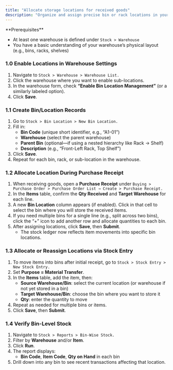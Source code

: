 ```yaml
---
title: "Allocate storage locations for received goods"
description: "Organize and assign precise bin or rack locations in your warehouses—so received items are stored efficiently and can be located quickly—using the CGIC App."
---
```


<Info>
  **Prerequisites**

  - At least one warehouse is defined under `Stock > Warehouse `
  - You have a basic understanding of your warehouse’s physical layout (e.g., bins, racks, shelves)
</Info>

### 1.0 Enable Locations in Warehouse Settings

1. Navigate to `Stock > Warehouse > Warehouse List.`
2. Click the warehouse where you want to enable sub-locations.
3. In the warehouse form, check **“Enable Bin Location Management”** (or a similarly labeled option).
4. Click **Save**.

### 1.1 Create Bin/Location Records

1. Go to `Stock > Bin Location > New Bin Location.`
2. Fill in:
   - **Bin Code** (unique short identifier, e.g., “A1-01”)
   - **Warehouse** (select the parent warehouse)
   - **Parent Bin** (optional—if using a nested hierarchy like Rack → Shelf)
   - **Description** (e.g., “Front-Left Rack, Top Shelf”)
3. Click **Save**.
4. Repeat for each bin, rack, or sub-location in the warehouse.

### 1.2 Allocate Location During Purchase Receipt

1. When receiving goods, open a **Purchase Receipt** under `Buying > Purchase Order > Purchase Order List → Create > Purchase Receipt.`
2. In the **Items** table, confirm the **Qty Received** and **Target Warehouse** for each line.
3. A new **Bin Location** column appears (if enabled). Click in that cell to select the bin where you will store the received items.
4. If you need multiple bins for a single line (e.g., split across two bins), click the “\+” icon to add another row and allocate quantities to each bin.
5. After assigning locations, click **Save**, then **Submit**.
   - The stock ledger now reflects item movements into specific bin locations.

### 1.3 Allocate or Reassign Locations via Stock Entry

1. To move items into bins after initial receipt, go to `Stock > Stock Entry > New Stock Entry. `
2. Set **Purpose = Material Transfer**.
3. In the **Items** table, add the item, then:
   - **Source Warehouse/Bin**: select the current location (or warehouse if not yet stored in a bin)
   - **Target Warehouse/Bin**: choose the bin where you want to store it
   - **Qty**: enter the quantity to move
4. Repeat as needed for multiple bins or items.
5. Click **Save**, then **Submit**.

### 1.4 Verify Bin-Level Stock

1. Navigate to `Stock > Reports > Bin-Wise Stock. `
2. Filter by **Warehouse** and/or **Item**.
3. Click **Run**.
4. The report displays:
   - **Bin Code**, **Item Code**, **Qty on Hand** in each bin
5. Drill down into any bin to see recent transactions affecting that location.